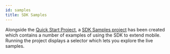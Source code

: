```yaml
---
id: samples
title: SDK Samples
---
```


Alongside the [Quick Start Project](https://github.com/geocortex/quick-start), a [SDK Samples project](https://github.com/geocortex/sdk-samples) has been created which contains a number of examples of using the SDK to extend mobile. Running the project displays a selector which lets you explore the live samples. 

<UseCaseContainer>
    <UseCaseCard
        title="SDK Samples"
        description="Check out the Mobile SDK Samples Project."
        link="https://github.com/geocortex/sdk-samples"
    />
</UseCaseContainer>